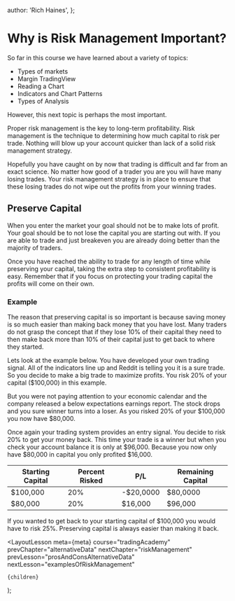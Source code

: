 
  author: 'Rich Haines',
};

# Why is Risk Management Important?

So far in this course we have learned about a variety of topics:

- Types of markets
- Margin TradingView
- Reading a Chart
- Indicators and Chart Patterns
- Types of Analysis

However, this next topic is perhaps the most important.

Proper risk management is the key to long-term profitability. Risk management is the technique to determining how much capital
to risk per trade. Nothing will blow up your account quicker than lack of a solid risk management strategy.

Hopefully you have caught on by now that trading is difficult and far from an exact science. No matter how good of a trader
you are you will have many losing trades. Your risk management strategy is in place to ensure that these losing trades
do not wipe out the profits from your winning trades.

## Preserve Capital

When you enter the market your goal should not be to make lots of profit. Your goal should be to not lose the capital
you are starting out with. If you are able to trade and just breakeven you are already doing better than the majority
of traders.

Once you have reached the ability to trade for any length of time while preserving your capital, taking the extra step
to consistent profitability is easy. Remember that if you focus on protecting your trading capital the profits will come
on their own.

### Example

The reason that preserving capital is so important is because saving money is so much easier than making back money
that you have lost. Many traders do not grasp the concept that if they lose 10% of their capital they need to then
make back more than 10% of their capital just to get back to where they started.

Lets look at the example below. You have developed your own trading signal. All of the indicators line up and Reddit is
telling you it is a sure trade. So you decide to make a big trade to maximize profits. You risk 20% of your capital ($100,000)
in this example.

But you were not paying attention to your economic calendar and the company released a below expectations earnings report. The
stock drops and you sure winner turns into a loser. As you risked 20% of your $100,000 you now have $80,000.

Once again your trading system provides an entry signal. You decide to risk 20% to get your money back. This time your trade
is a winner but when you check your account balance it is only at $96,000. Because you now only have $80,000 in capital you
only profited $16,000.

| Starting Capital | Percent Risked | P/L       | Remaining Capital |
| ---------------- | -------------- | --------- | ----------------- |
| $100,000         | 20%            | -$20,0000 | $80,0000          |
| $80,000          | 20%            | $16,000   | $96,000           |

If you wanted to get back to your starting capital of $100,000 you would have to risk 25%. Preserving capital is always
easier than making it back.

  <LayoutLesson
    meta={meta}
    course="tradingAcademy"
    prevChapter="alternativeData"
    nextChapter="riskManagement"
    prevLesson="prosAndConsAlternativeData"
    nextLesson="examplesOfRiskManagement"
  >
    {children}
  </LayoutLesson>
);
